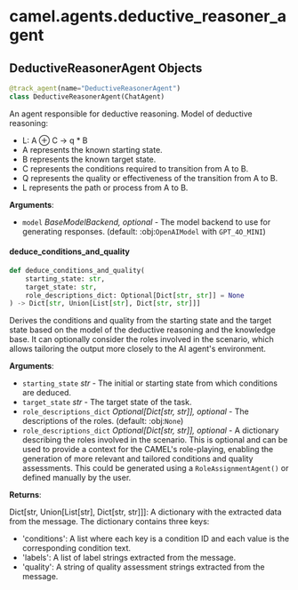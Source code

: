 <a id="camel.agents.deductive_reasoner_agent"></a>

# camel.agents.deductive\_reasoner\_agent

<a id="camel.agents.deductive_reasoner_agent.DeductiveReasonerAgent"></a>

## DeductiveReasonerAgent Objects

```python
@track_agent(name="DeductiveReasonerAgent")
class DeductiveReasonerAgent(ChatAgent)
```

An agent responsible for deductive reasoning. Model of deductive
reasoning:
- L: A ⊕ C -> q * B
- A represents the known starting state.
- B represents the known target state.
- C represents the conditions required to transition from A to B.
- Q represents the quality or effectiveness of the transition from
A to B.
- L represents the path or process from A to B.

**Arguments**:

- `model` _BaseModelBackend, optional_ - The model backend to use for
  generating responses. (default: :obj:`OpenAIModel` with
  `GPT_4O_MINI`)

<a id="camel.agents.deductive_reasoner_agent.DeductiveReasonerAgent.deduce_conditions_and_quality"></a>

#### deduce\_conditions\_and\_quality

```python
def deduce_conditions_and_quality(
    starting_state: str,
    target_state: str,
    role_descriptions_dict: Optional[Dict[str, str]] = None
) -> Dict[str, Union[List[str], Dict[str, str]]]
```

Derives the conditions and quality from the starting state and the
target state based on the model of the deductive reasoning and the
knowledge base. It can optionally consider the roles involved in the
scenario, which allows tailoring the output more closely to the AI
agent's environment.

**Arguments**:

- `starting_state` _str_ - The initial or starting state from which
  conditions are deduced.
- `target_state` _str_ - The target state of the task.
- `role_descriptions_dict` _Optional[Dict[str, str]], optional_ - The
  descriptions of the roles. (default: :obj:`None`)
- `role_descriptions_dict` _Optional[Dict[str, str]], optional_ - A
  dictionary describing the roles involved in the scenario. This
  is optional and can be used to provide a context for the
  CAMEL's role-playing, enabling the generation of more relevant
  and tailored conditions and quality assessments. This could be
  generated using a `RoleAssignmentAgent()` or defined manually
  by the user.
  

**Returns**:

  Dict[str, Union[List[str], Dict[str, str]]]: A dictionary with the
  extracted data from the message. The dictionary contains three
  keys:
  - 'conditions': A list where each key is a condition ID and
  each value is the corresponding condition text.
  - 'labels': A list of label strings extracted from the message.
  - 'quality': A string of quality assessment strings extracted
  from the message.

